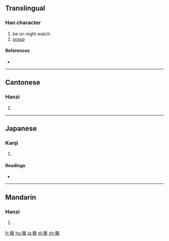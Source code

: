 ==Translingual==

===Han character===
{{Han char|rn=64|rad=手|as=08|sn=11|four=5104<sub>7</sub>|canj=手尸十水 (QSJE)}}

# be on night watch
# [[grasp]]

====References====
* {{Han ref|kx=0439.110|dkj=12287|dj=0791.010|hdz=31891.050|uh=63AB|ud=25515|bh=D570|bd=54640}}

----

==Cantonese==

===Hanzi===
{{yue-hanzi|jyut=|y=jau1}}

# {{defn|lang=yue|sort=手08}}

----

==Japanese==

===Kanji===
{{ja-kanji|grade=|rs=手08}}

# {{defn|lang=ja|sort=手08}}

====Readings====
* {{ja-readings|on=[[そう]] (sō), [[しゅう]] (shū)|kun=[[まもる]] (mamoru), [[たきぎ]] (takigi), [[うつ]] (utsu)}}

----

==Mandarin==

===Hanzi===
{{cmn-hanzi|pin=[[jū]] ([[ju1]]), [[zōu]] ([[zou1]])|wg=chü<sup>1</sup>, tsou<sup>1</sup>}}

# {{defn|lang=cmn|sort=手08}}

[[fr:掫]]
[[hu:掫]]
[[ja:掫]]
[[pl:掫]]
[[zh:掫]]